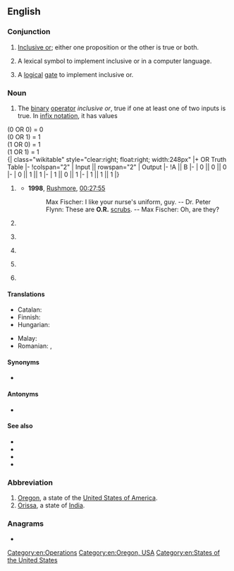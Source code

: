 {{also|Appendix:Variations of "or"}}
{{wikipedia}}
==English==

===Conjunction===
{{en-con}}

# {{lb|en|logic}} [[inclusive or|Inclusive or]]; either one proposition or the other is true or both.
# {{lb|en|computer science}} A lexical symbol to implement inclusive or in a computer language.
# {{lb|en|electrical engineering}} A [[logical]] [[gate]] to implement inclusive or.

===Noun===
{{en-noun|-}}

# {{lb|en|logic}} The [[binary]] [[operator]] ''inclusive or'', true if one at least one of two inputs is true. In [[infix notation]], it has values

(0 OR 0) = 0<br>
(0 OR 1) = 1<br>
(1 OR 0) = 1<br>
(1 OR 1) = 1<br>
{| class="wikitable" style="clear:right; float:right; width:248px"
|+ OR Truth Table
|-
!colspan="2" | Input || rowspan="2" | Output
|-
!A || B
|-
| 0 || 0 || 0
|-
| 0 || 1 || 1
|-
| 1 || 0 || 1
|-
| 1 || 1 || 1
|}
{{en-noun|~}}
# {{lb|en|healthcare|countable}} {{initialism of|operating room|lang=en}}
#* '''1998''', [[w:Rushmore (film)|Rushmore]], [[q:Rushmore|00:27:55]]
#*: Max Fischer: I like your nurse's uniform, guy. -- Dr. Peter Flynn: These are '''O.R.''' [[scrubs]]. -- Max Fischer: Oh, are they?
# {{lb|en|sciences|uncountable}} {{initialism of|operations research|lang=en}}
# {{lb|en|sports|countable}} {{initialism of|[[Olympic]] [[record|Record]]|lang=en}}
# {{lb|en|anatomy|countable}} {{initialism of|[[odorant]] [[receptor]]|lang=en}}
# {{lb|en|anatomy|countable}} {{initialism of|w:olfactory receptor|lang=en}}
# {{lb|en|Wiktionary and WMF jargon}} {{initialism of|original research|lang=en}}

====Translations====
{{trans-top|logic: (noun sense)}}
* Catalan: {{t+|ca|OR|f}}
* Finnish: {{t|fi|TAI}}
* Hungarian: {{t|hu|VAGY}}
{{trans-mid}}
* Malay: {{t|ms|ATAU}}
* Romanian: {{t|ro|SAU}}, {{t|ro|OR}}
{{trans-bottom}}

====Synonyms====
* {{l|en|∨}}

====Antonyms====
* {{l|en|NOR}}

====See also====
* {{l|en|AND}}
* {{l|en|XOR}}
* {{l|en|NAND}}
* {{l|en|NOT}}

===Abbreviation===
{{rfc-header|Abbreviation}}
{{en-abbr}}

# [[Oregon]], a state of the [[United States of America]].
# [[Orissa]], a state of [[India]].

===Anagrams===
* {{anagrams|en|R&O|RO|r/o}}

[[Category:en:Operations]]
[[Category:en:Oregon, USA]]
[[Category:en:States of the United States]]